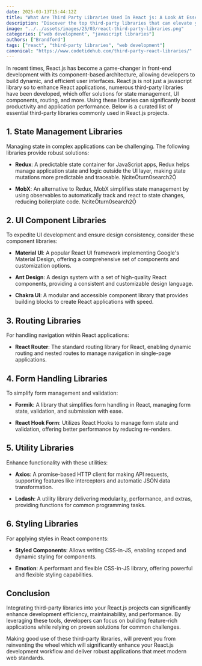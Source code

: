 ```yaml
---
date: 2025-03-13T15:44:12Z
title: "What Are Third Party Libraries Used In React js: A Look At Essential Third-Party Libraries for Enhancing Your React.js Projects"
description: "Discover the top third-party libraries that can elevate your React.js development, streamline workflows, and enhance application performance."
image: "../../assets/images/25/03/react-third-party-libraries.png"
categories: ["web development", "javascript libraries"]
authors: ["Brandford"]
tags: ["react", "third-party libraries", "web development"]
canonical: "https://www.codetidehub.com/third-party-react-libraries/"
---
```



In recent times, React.js has become a game-changer in front-end development with its component-based architecture, allowing developers to build dynamic, and efficient user interfaces. React js is not just a javascript library so to enhance React applications, numerous third-party libraries have been developed, which offer solutions for state management, UI components, routing, and more. Using these libraries can significantly boost productivity and application performance. Below is a curated list of essential third-party libraries commonly used in React.js projects.

## 1. State Management Libraries

Managing state in complex applications can be challenging. The following libraries provide robust solutions:

- **Redux**: A predictable state container for JavaScript apps, Redux helps manage application state and logic outside the UI layer, making state mutations more predictable and traceable. citeturn0search2

- **MobX**: An alternative to Redux, MobX simplifies state management by using observables to automatically track and react to state changes, reducing boilerplate code. citeturn0search2

## 2. UI Component Libraries

To expedite UI development and ensure design consistency, consider these component libraries:

- **Material UI**: A popular React UI framework implementing Google's Material Design, offering a comprehensive set of components and customization options.

- **Ant Design**: A design system with a set of high-quality React components, providing a consistent and customizable design language.

- **Chakra UI**: A modular and accessible component library that provides building blocks to create React applications with speed.

## 3. Routing Libraries

For handling navigation within React applications:

- **React Router**: The standard routing library for React, enabling dynamic routing and nested routes to manage navigation in single-page applications.

## 4. Form Handling Libraries

To simplify form management and validation:

- **Formik**: A library that simplifies form handling in React, managing form state, validation, and submission with ease.

- **React Hook Form**: Utilizes React Hooks to manage form state and validation, offering better performance by reducing re-renders.

## 5. Utility Libraries

Enhance functionality with these utilities:

- **Axios**: A promise-based HTTP client for making API requests, supporting features like interceptors and automatic JSON data transformation.

- **Lodash**: A utility library delivering modularity, performance, and extras, providing functions for common programming tasks.

## 6. Styling Libraries

For applying styles in React components:

- **Styled Components**: Allows writing CSS-in-JS, enabling scoped and dynamic styling for components.

- **Emotion**: A performant and flexible CSS-in-JS library, offering powerful and flexible styling capabilities.

## Conclusion

Integrating third-party libraries into your React.js projects can significantly enhance development efficiency, maintainability, and performance. By leveraging these tools, developers can focus on building feature-rich applications while relying on proven solutions for common challenges.

Making good use of these third-party libraries, will prevent you from reinventing the wheel which will significantly enhance your React.js development workflow and deliver robust applications that meet modern web standards.
